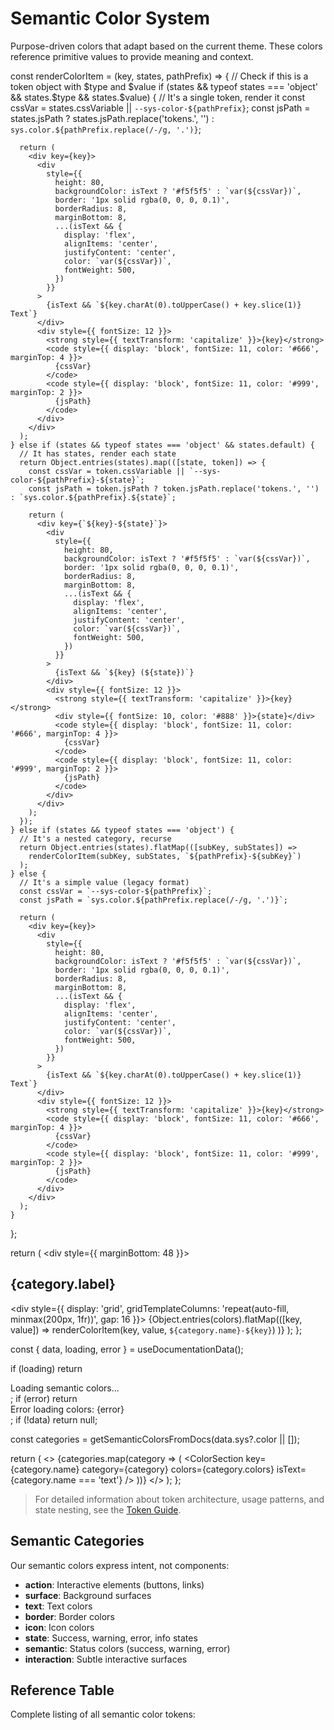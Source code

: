 
<Meta title="Token Reference/Semantic/Colors" />

# Semantic Color System

Purpose-driven colors that adapt based on the current theme. These colors reference primitive values to provide meaning and context.

  const renderColorItem = (key, states, pathPrefix) => {
    // Check if this is a token object with $type and $value
    if (states && typeof states === 'object' && states.$type && states.$value) {
      // It's a single token, render it
      const cssVar = states.cssVariable || `--sys-color-${pathPrefix}`;
      const jsPath = states.jsPath ? states.jsPath.replace('tokens.', '') : `sys.color.${pathPrefix.replace(/-/g, '.')}`;
      
      return (
        <div key={key}>
          <div
            style={{
              height: 80,
              backgroundColor: isText ? '#f5f5f5' : `var(${cssVar})`,
              border: '1px solid rgba(0, 0, 0, 0.1)',
              borderRadius: 8,
              marginBottom: 8,
              ...(isText && {
                display: 'flex',
                alignItems: 'center',
                justifyContent: 'center',
                color: `var(${cssVar})`,
                fontWeight: 500,
              })
            }}
          >
            {isText && `${key.charAt(0).toUpperCase() + key.slice(1)} Text`}
          </div>
          <div style={{ fontSize: 12 }}>
            <strong style={{ textTransform: 'capitalize' }}>{key}</strong>
            <code style={{ display: 'block', fontSize: 11, color: '#666', marginTop: 4 }}>
              {cssVar}
            </code>
            <code style={{ display: 'block', fontSize: 11, color: '#999', marginTop: 2 }}>
              {jsPath}
            </code>
          </div>
        </div>
      );
    } else if (states && typeof states === 'object' && states.default) {
      // It has states, render each state
      return Object.entries(states).map(([state, token]) => {
        const cssVar = token.cssVariable || `--sys-color-${pathPrefix}-${state}`;
        const jsPath = token.jsPath ? token.jsPath.replace('tokens.', '') : `sys.color.${pathPrefix}.${state}`;
        
        return (
          <div key={`${key}-${state}`}>
            <div
              style={{
                height: 80,
                backgroundColor: isText ? '#f5f5f5' : `var(${cssVar})`,
                border: '1px solid rgba(0, 0, 0, 0.1)',
                borderRadius: 8,
                marginBottom: 8,
                ...(isText && {
                  display: 'flex',
                  alignItems: 'center',
                  justifyContent: 'center',
                  color: `var(${cssVar})`,
                  fontWeight: 500,
                })
              }}
            >
              {isText && `${key} (${state})`}
            </div>
            <div style={{ fontSize: 12 }}>
              <strong style={{ textTransform: 'capitalize' }}>{key}</strong>
              <div style={{ fontSize: 10, color: '#888' }}>{state}</div>
              <code style={{ display: 'block', fontSize: 11, color: '#666', marginTop: 4 }}>
                {cssVar}
              </code>
              <code style={{ display: 'block', fontSize: 11, color: '#999', marginTop: 2 }}>
                {jsPath}
              </code>
            </div>
          </div>
        );
      });
    } else if (states && typeof states === 'object') {
      // It's a nested category, recurse
      return Object.entries(states).flatMap(([subKey, subStates]) => 
        renderColorItem(subKey, subStates, `${pathPrefix}-${subKey}`)
      );
    } else {
      // It's a simple value (legacy format)
      const cssVar = `--sys-color-${pathPrefix}`;
      const jsPath = `sys.color.${pathPrefix.replace(/-/g, '.')}`;
      
      return (
        <div key={key}>
          <div
            style={{
              height: 80,
              backgroundColor: isText ? '#f5f5f5' : `var(${cssVar})`,
              border: '1px solid rgba(0, 0, 0, 0.1)',
              borderRadius: 8,
              marginBottom: 8,
              ...(isText && {
                display: 'flex',
                alignItems: 'center',
                justifyContent: 'center',
                color: `var(${cssVar})`,
                fontWeight: 500,
              })
            }}
          >
            {isText && `${key.charAt(0).toUpperCase() + key.slice(1)} Text`}
          </div>
          <div style={{ fontSize: 12 }}>
            <strong style={{ textTransform: 'capitalize' }}>{key}</strong>
            <code style={{ display: 'block', fontSize: 11, color: '#666', marginTop: 4 }}>
              {cssVar}
            </code>
            <code style={{ display: 'block', fontSize: 11, color: '#999', marginTop: 2 }}>
              {jsPath}
            </code>
          </div>
        </div>
      );
    }
  };

  return (
    <div style={{ marginBottom: 48 }}>
      <h2>{category.label}</h2>
      <div style={{ display: 'grid', gridTemplateColumns: 'repeat(auto-fill, minmax(200px, 1fr))', gap: 16 }}>
        {Object.entries(colors).flatMap(([key, value]) => 
          renderColorItem(key, value, `${category.name}-${key}`)
        )}
      </div>
    </div>
  );
};

  const { data, loading, error } = useDocumentationData();
  
  if (loading) return <div>Loading semantic colors...</div>;
  if (error) return <div>Error loading colors: {error}</div>;
  if (!data) return null;
  
  const categories = getSemanticColorsFromDocs(data.sys?.color || []);
  
  return (
    <>
      {categories.map(category => (
        <ColorSection 
          key={category.name} 
          category={category} 
          colors={category.colors} 
          isText={category.name === 'text'}
        />
      ))}
    </>
  );
};

<AllSemanticColors />

> For detailed information about token architecture, usage patterns, and state nesting, see the [Token Guide](/?path=/docs/getting-started-token-guide--docs).

## Semantic Categories
Our semantic colors express intent, not components:
- **action**: Interactive elements (buttons, links)
- **surface**: Background surfaces
- **text**: Text colors
- **border**: Border colors
- **icon**: Icon colors
- **state**: Success, warning, error, info states
- **semantic**: Status colors (success, warning, error)
- **interaction**: Subtle interactive surfaces

## Reference Table

Complete listing of all semantic color tokens:

<TokenReferenceTable tier="sys" category="color" />